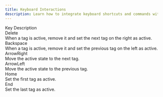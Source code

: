 ```yaml
---
title: Keyboard Interactions
description: Learn how to integrate keyboard shortcuts and commands with the Emblor tag input component.
---
```


<Table>
  <TableHeader>
    <TableRow>
      <TableHead className="w-[100px] border-r">Key</TableHead>
      <TableHead>Description</TableHead>
    </TableRow>
  </TableHeader>
  <TableBody>
    <TableRow>
      <TableCell className="border-r bg-background">
        <div className="rounded-md border bg-muted/50 dark:bg-neutral-900 dark:border-neutral-700 border-b-2 px-1.5 py-[1px] w-fit">
          Delete
        </div>
      </TableCell>
      <TableCell className="bg-background">
        When a tag is active, remove it and set the next tag on the right as active.
      </TableCell>
    </TableRow>
    <TableRow>
      <TableCell className="border-r bg-background">
        <div className="rounded-md border bg-muted/50 dark:bg-neutral-900 dark:border-neutral-700 border-b-2 px-1.5 py-[1px] w-fit">
          Backspace
        </div>
      </TableCell>
      <TableCell className="bg-background">
        When a tag is active, remove it and set the previous tag on the left as active.
      </TableCell>
    </TableRow>
    <TableRow>
      <TableCell className="border-r bg-background">
        <div className="rounded-md border bg-muted/50 dark:bg-neutral-900 dark:border-neutral-700 border-b-2 px-1.5 py-[1px] w-fit">
          ArrowRight
        </div>
      </TableCell>
      <TableCell className="bg-background">Move the active state to the next tag.</TableCell>
    </TableRow>
    <TableRow>
      <TableCell className="border-r bg-background">
        <div className="rounded-md border bg-muted/50 dark:bg-neutral-900 dark:border-neutral-700 border-b-2 px-1.5 py-[1px] w-fit">
          ArrowLeft
        </div>
      </TableCell>
      <TableCell className="bg-background">Move the active state to the previous tag.</TableCell>
    </TableRow>
    <TableRow>
      <TableCell className="border-r bg-background">
        <div className="rounded-md border bg-muted/50 dark:bg-neutral-900 dark:border-neutral-700 border-b-2 px-1.5 py-[1px] w-fit">
          Home
        </div>
      </TableCell>
      <TableCell className="bg-background">Set the first tag as active.</TableCell>
    </TableRow>
    <TableRow>
      <TableCell className="border-r bg-background">
        <div className="rounded-md border bg-muted/50 dark:bg-neutral-900 dark:border-neutral-700 border-b-2 px-1.5 py-[1px] w-fit">
          End
        </div>
      </TableCell>
      <TableCell className="bg-background">Set the last tag as active.</TableCell>
    </TableRow>
  </TableBody>
</Table>
